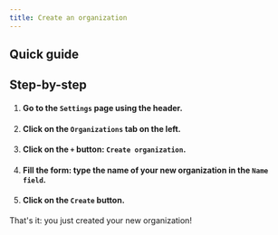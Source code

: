 ```yaml
---
title: Create an organization
---
```



## Quick guide

<VideoPlayer src="https://cdn.csquare.run/docs/webm/create-an-organization.webm" />

## Step-by-step

1. #### Go to the `Settings` page using the header.
2. #### Click on the `Organizations` tab on the left.
3. #### Click on the `+` button: `Create organization`.
4. #### Fill the form: type the name of your new organization in the `Name field`.
5. #### Click on the `Create` button.

That's it: you just created your new organization!
